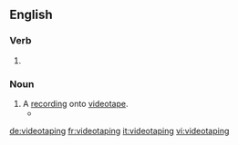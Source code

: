 
==English==

===Verb===
{{head|en|present participle}}

# {{present participle of|videotape|lang=en}}

===Noun===
{{en-noun}}

# A [[record]]ing onto [[videotape]].
#* {{quote-news|year=2009|date=August 26|author=Michael Barbaro|title=Bloomberg Campaign Is Juggernaut of Detail|work=New York Times|url=http://www.nytimes.com/2009/08/26/nyregion/26canvass.html
|passage=The campaign asks potential endorsers to sit for '''videotapings'''; hand over their organization’s mailing list; send letters to their neighbors; and write an opinion piece for newspapers praising Mr. Bloomberg. }}

[[de:videotaping]]
[[fr:videotaping]]
[[it:videotaping]]
[[vi:videotaping]]